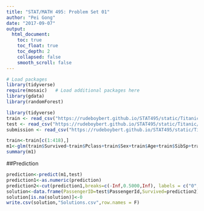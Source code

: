 ```yaml
---
title: "STAT/MATH 495: Problem Set 01"
author: "Pei Gong"
date: "2017-09-07"
output:
  html_document:
    toc: true
    toc_float: true
    toc_depth: 2
    collapsed: false
    smooth_scroll: false
---
```


```r
# Load packages
library(tidyverse)
require(mosaic)   # Load additional packages here
library(gdata)
library(randomForest)
```

```r
library(tidyverse)
train <- read_csv("https://rudeboybert.github.io/STAT495/static/Titanic/train.csv")
test <- read_csv("https://rudeboybert.github.io/STAT495/static/Titanic/test.csv")
submission <- read_csv("https://rudeboybert.github.io/STAT495/static/Titanic/gender_submission.csv")
```

```r
train<-train[c(1:418),]
m1<-glm(train$Survived~train$Pclass+train$Sex+train$Age+train$SibSp+train$Parch+train$Fare)
summary(m1)
```

##Prediction 
```r
prediction<-predict(m1,test)
prediction1<-as.numeric(prediction)
prediction2<-cut(prediction1,breaks=c(-Inf,0.5000,Inf), labels = c("0", "1"))
solution<-data.frame(PassengerID=test$PassengerId,Survived=prediction2)
solution[is.na(solution)]<-0
write.csv(solution,"Solutions.csv",row.names = F)
```

